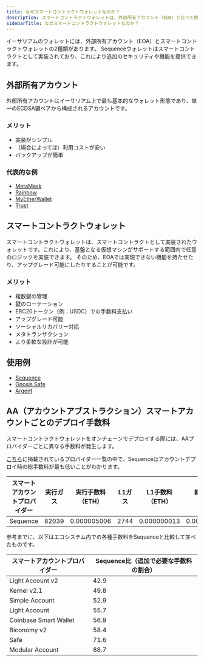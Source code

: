 ```yaml
---
title: なぜスマートコントラクトウォレットなのか？
description: スマートコントラクトウォレットは、外部所有アカウント（EOA）と比べて機能性やセキュリティが強化されています。Sequence、Gnosis Safe、Argentなどがその例です。Sequenceはさまざまなスマートアカウントプロバイダーの中で最も低いデプロイメント手数料を誇り、コスト面でも優れた選択肢となっています。
sidebarTitle: なぜスマートコントラクトウォレットなのか？
---
```


イーサリアムのウォレットには、外部所有アカウント（EOA）とスマートコントラクトウォレットの2種類があります。
Sequenceウォレットはスマートコントラクトとして実装されており、これにより追加のセキュリティや機能を提供できます。

## 外部所有アカウント
外部所有アカウントはイーサリアム上で最も基本的なウォレット形態であり、単一のECDSA鍵ペアから構成されるアカウントです。

### メリット

- 実装がシンプル
- （場合によっては）利用コストが安い
- バックアップが簡単

### 代表的な例

- [MetaMask](https://metamask.io/)
- [Rainbow](https://rainbow.me/)
- [MyEtherWallet](https://www.myetherwallet.com/)
- [Trust](https://trustwallet.com/)

## スマートコントラクトウォレット
スマートコントラクトウォレットは、スマートコントラクトとして実装されたウォレットです。これにより、基盤となる仮想マシンがサポートする範囲内で任意のロジックを実装できます。
そのため、EOAでは実現できない機能を持たせたり、アップグレード可能にしたりすることが可能です。

### メリット

- 複数鍵の管理
- 鍵のローテーション
- ERC20トークン（例：USDC）での手数料支払い
- アップグレード可能
- ソーシャルリカバリー対応
- メタトランザクション
- より柔軟な設計が可能

## 使用例

- [Sequence](https://sequence.app/)
- [Gnosis Safe](https://safe.global/)
- [Argent](https://www.argent.xyz/)

## AA（アカウントアブストラクション）スマートアカウントごとのデプロイ手数料
スマートコントラクトウォレットをオンチェーンでデプロイする際には、AAプロバイダーごとに異なる手数料が発生します。

[こちら](https://github.com/ScreamingHawk/aa-benchmarks)に掲載されているプロバイダー一覧の中で、Sequenceはアカウントデプロイ時の総手数料が最も低いことがわかります。

| スマートアカウントプロバイダー | 実行ガス  | 実行手数料（ETH）  | L1ガス | L1手数料（ETH）  | 総手数料（ETH）   | 総手数料（USD） |
| --------------- | ----- | ----------- | ---- | ----------- | ----------- | --------- |
| Sequence        | 82039 | 0.000005006 | 2744 | 0.000000013 | 0.000005020 | $0.0148   |

参考までに、以下はエコシステム内での各種手数料をSequenceと比較して並べたものです。

| スマートアカウントプロバイダー       | Sequence比（追加で必要な手数料の割合） |
| --------------------- | ----------------------- |
| Light Account v2      | 42.9                    |
| Kernel v2.1           | 49.8                    |
| Simple Account        | 52.9                    |
| Light Account         | 55.7                    |
| Coinbase Smart Wallet | 56.9                    |
| Biconomy  v2          | 58.4                    |
| Safe                  | 71.6                    |
| Modular Account       | 88.7                    |